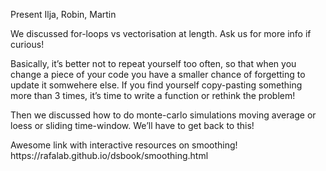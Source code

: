 Present Ilja, Robin, Martin

We discussed for-loops vs vectorisation at length. Ask us for more info if curious!

Basically, it's better not to repeat yourself too often, so that when you
change a piece of your code you have a smaller chance of forgetting to update
it somwehere else. If you find yourself copy-pasting something more than 3
times, it's time to write a function or rethink the problem!

Then we discussed how to do monte-carlo simulations moving average or loess or
sliding time-window. We'll have to get back to this!

Awesome link with interactive resources on smoothing!
https://rafalab.github.io/dsbook/smoothing.html
